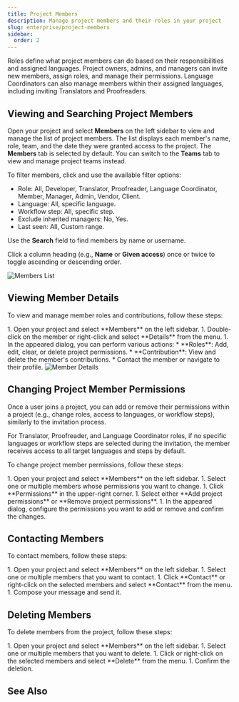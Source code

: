 ```yaml
---
title: Project Members
description: Manage project members and their roles in your project
slug: enterprise/project-members
sidebar:
  order: 2
---
```



Roles define what project members can do based on their responsibilities and assigned languages. Project owners, admins, and managers can invite new members, assign roles, and manage their permissions. Language Coordinators can also manage members within their assigned languages, including inviting Translators and Proofreaders.

## Viewing and Searching Project Members

Open your project and select **Members** on the left sidebar to view and manage the list of project members. The list displays each member's name, role, team, and the date they were granted access to the project. The **Members** tab is selected by default. You can switch to the **Teams** tab to view and manage project teams instead.

To filter members, click <Icon name="mdi:filter-variant" class="inline-icon" /> and use the available filter options:

* Role: All, Developer, Translator, Proofreader, Language Coordinator, Member, Manager, Admin, Vendor, Client.
* Language: All, specific language.
* Workflow step: All, specific step.
* Exclude inherited managers: No, Yes.
* Last seen: All, Custom range.

Use the **Search** field to find members by name or username.

Click a column heading (e.g., **Name** or **Given access**) once or twice to toggle ascending or descending order.

<Image src={membersList} alt="Members List" />

## Viewing Member Details

To view and manage member roles and contributions, follow these steps:

<Steps>
  1. Open your project and select **Members** on the left sidebar.
  1. Double-click on the member or right-click and select **Details** from the menu.
  1. In the appeared dialog, you can perform various actions:
      * **Roles**: Add, edit, clear, or delete project permissions.
      * **Contribution**: View and delete the member's contributions.
      * Contact the member or navigate to their profile.
</Steps>

<Image src={memberDetails} alt="Member Details" class="width-lg crowdin-modal" />

## Changing Project Member Permissions

Once a user joins a project, you can add or remove their permissions within a project (e.g., change roles, access to languages, or workflow steps), similarly to the invitation process.

For Translator, Proofreader, and Language Coordinator roles, if no specific languages or workflow steps are selected during the invitation, the member receives access to all target languages and steps by default.

To change project member permissions, follow these steps:

<Steps>
  1. Open your project and select **Members** on the left sidebar.
  1. Select one or multiple members whose permissions you want to change.
  1. Click **Permissions** in the upper-right corner.
  1. Select either **Add project permissions** or **Remove project permissions**.
  1. In the appeared dialog, configure the permissions you want to add or remove and confirm the changes.
</Steps>

## Contacting Members

To contact members, follow these steps:

<Steps>
  1. Open your project and select **Members** on the left sidebar.
  1. Select one or multiple members that you want to contact.
  1. Click **Contact** or right-click on the selected members and select **Contact** from the menu.
  1. Compose your message and send it.
</Steps>

## Deleting Members

To delete members from the project, follow these steps:

<Steps>
  1. Open your project and select **Members** on the left sidebar.
  1. Select one or multiple members that you want to delete.
  1. Click <Icon name="mdi:delete" class="inline-icon" /> or right-click on the selected members and select **Delete** from the menu.
  1. Confirm the deletion.
</Steps>

## See Also

<CardGrid>
  <LinkCard
    title="Inviting People"
    description="Learn how to invite people to your translation project."
    href="/enterprise/inviting-people/"
  />
  <LinkCard
    title="Roles"
    description="Learn more about the roles and permissions in Crowdin."
    href="/roles/"
  />
</CardGrid>
